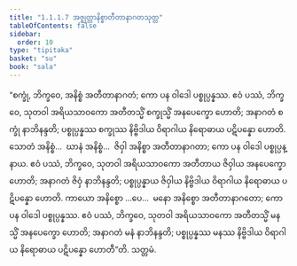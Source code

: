 ```yaml
---
title: "1.1.1.7 အဇ္ဈတ္တာနိစ္စာတီတာနာဂတသုတ္တ"
tableOfContents: false
sidebar:
  order: 10
type: "tipitaka"
basket: "su"
book: "sala"
---
```



<DynamicBreadcrumb />

<Division number="7" book="sala">

<Paragraph number="15" book="sala">
“စက္ခုံ, ဘိက္ခဝေ, အနိစ္စံ အတီတာနာဂတံ; ကော ပန ဝါဒေါ ပစ္စုပ္ပန္နဿ. ဧဝံ ပဿံ, ဘိက္ခဝေ, သုတဝါ အရိယသာဝကော အတီတသ္မိံ စက္ခုသ္မိံ အနပေက္ခော ဟောတိ; အနာဂတံ စက္ခုံ နာဘိနန္ဒတိ; ပစ္စုပ္ပန္နဿ စက္ခုဿ နိဗ္ဗိဒါယ ဝိရာဂါယ နိရောဓာယ ပဋိပန္နော ဟောတိ. သောတံ အနိစ္စံ…  ဃာနံ အနိစ္စံ…  ဇိဝှါ အနိစ္စာ အတီတာနာဂတာ; ကော ပန ဝါဒေါ ပစ္စုပ္ပန္နာယ. ဧဝံ ပဿံ, ဘိက္ခဝေ, သုတဝါ အရိယသာဝကော အတီတာယ ဇိဝှါယ အနပေက္ခော ဟောတိ; အနာဂတံ ဇိဝှံ နာဘိနန္ဒတိ; ပစ္စုပ္ပန္နာယ ဇိဝှါယ နိဗ္ဗိဒါယ ဝိရာဂါယ နိရောဓာယ ပဋိပန္နော ဟောတိ. ကာယော အနိစ္စော …ပေ…  မနော အနိစ္စော အတီတာနာဂတော; ကော ပန ဝါဒေါ ပစ္စုပ္ပန္နဿ. ဧဝံ ပဿံ, ဘိက္ခဝေ, သုတဝါ အရိယသာဝကော အတီတသ္မိံ မနသ္မိံ အနပေက္ခော ဟောတိ; အနာဂတံ မနံ နာဘိနန္ဒတိ; ပစ္စုပ္ပန္နဿ မနဿ နိဗ္ဗိဒါယ ဝိရာဂါယ နိရောဓာယ ပဋိပန္နော ဟောတီ”တိ.

</Paragraph>
</Division>

<Paragraph number="16" type="center" book="sala">
သတ္တမံ.
</Paragraph>